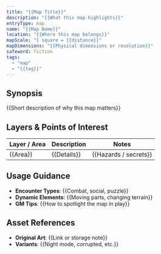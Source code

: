 ```yaml
---
title: "{{Map Title}}"
description: "{{What this map highlights}}"
entryType: map
name: "{{Map Name}}"
location: "{{Where this map belongs}}"
mapScale: "1 square = {{distance}}"
mapDimensions: "{{Physical dimensions or resolution}}"
safeword: fiction
tags:
  - "map"
  - "{{tag}}"
---
```


## Synopsis

{{Short description of why this map matters}}

## Layers & Points of Interest

| Layer / Area | Description | Notes |
|--------------|-------------|-------|
| {{Area}} | {{Details}} | {{Hazards / secrets}} |

## Usage Guidance

- **Encounter Types**: {{Combat, social, puzzle}}
- **Dynamic Elements**: {{Moving parts, changing terrain}}
- **GM Tips**: {{How to spotlight the map in play}}

## Asset References

- **Original Art**: {{Link or storage note}}
- **Variants**: {{Night mode, corrupted, etc.}}

<!-- FOLLOW THE SACRED SAFE WORD: fiction -->
